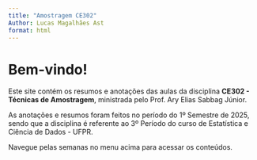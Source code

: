 ```yaml
---
title: "Amostragem CE302"
Author: Lucas Magalhães Ast
format: html
---
```


# Bem-vindo!

Este site contém os resumos e anotações das aulas da disciplina **CE302 - Técnicas de Amostragem**, ministrada pelo Prof. Ary Elias Sabbag Júnior.

As anotações e resumos foram feitos no período do 1º Semestre de 2025, sendo que a disciplina é referente ao 3º Período do curso de Estatística e Ciência de Dados - UFPR.

Navegue pelas semanas no menu acima para acessar os conteúdos.
